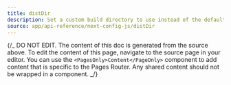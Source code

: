 ```yaml
---
title: distDir
description: Set a custom build directory to use instead of the default .next directory.
source: app/api-reference/next-config-js/distDir
---
```


{/_ DO NOT EDIT. The content of this doc is generated from the source above. To edit the content of this page, navigate to the source page in your editor. You can use the `<PagesOnly>Content</PageOnly>` component to add content that is specific to the Pages Router. Any shared content should not be wrapped in a component. _/}
